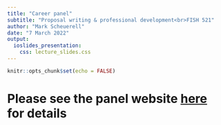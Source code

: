 ```yaml
---
title: "Career panel"
subtitle: "Proposal writing & professional development<br>FISH 521"
author: "Mark Scheuerell"
date: "7 March 2022"
output:
  ioslides_presentation:
    css: lecture_slides.css
---
```


```r
knitr::opts_chunk$set(echo = FALSE)
```


# Please see the panel website [here](https://career-panel.netlify.app/) for details
